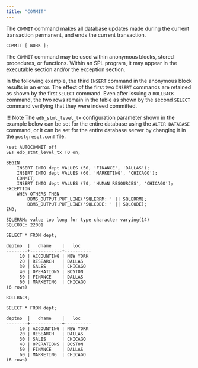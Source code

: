 ```yaml
---
title: "COMMIT"
---
```


<div id="commit" class="registered_link"></div>

The `COMMIT` command makes all database updates made during the current transaction permanent, and ends the current transaction.

```
COMMIT [ WORK ];
```

The `COMMIT` command may be used within anonymous blocks, stored procedures, or functions. Within an SPL program, it may appear in the executable section and/or the exception section.

In the following example, the third `INSERT` command in the anonymous block results in an error. The effect of the first two `INSERT` commands are retained as shown by the first `SELECT` command. Even after issuing a `ROLLBACK` command, the two rows remain in the table as shown by the second `SELECT` command verifying that they were indeed committed.

!!! Note
    The `edb_stmt_level_tx` configuration parameter shown in the example below can be set for the entire database using the `ALTER DATABASE` command, or it can be set for the entire database server by changing it in the `postgresql.conf` file.

```text
\set AUTOCOMMIT off
SET edb_stmt_level_tx TO on;

BEGIN
    INSERT INTO dept VALUES (50, 'FINANCE', 'DALLAS');
    INSERT INTO dept VALUES (60, 'MARKETING', 'CHICAGO');
    COMMIT;
    INSERT INTO dept VALUES (70, 'HUMAN RESOURCES', 'CHICAGO');
EXCEPTION
    WHEN OTHERS THEN
        DBMS_OUTPUT.PUT_LINE('SQLERRM: ' || SQLERRM);
        DBMS_OUTPUT.PUT_LINE('SQLCODE: ' || SQLCODE);
END;

SQLERRM: value too long for type character varying(14)
SQLCODE: 22001

SELECT * FROM dept;

deptno  |   dname    |   loc
--------+------------+----------
     10 | ACCOUNTING | NEW YORK
     20 | RESEARCH   | DALLAS
     30 | SALES      | CHICAGO
     40 | OPERATIONS | BOSTON
     50 | FINANCE    | DALLAS
     60 | MARKETING  | CHICAGO
(6 rows)

ROLLBACK;

SELECT * FROM dept;

deptno  |   dname    |   loc
--------+------------+----------
     10 | ACCOUNTING | NEW YORK
     20 | RESEARCH   | DALLAS
     30 | SALES      | CHICAGO
     40 | OPERATIONS | BOSTON
     50 | FINANCE    | DALLAS
     60 | MARKETING  | CHICAGO
(6 rows)
```
